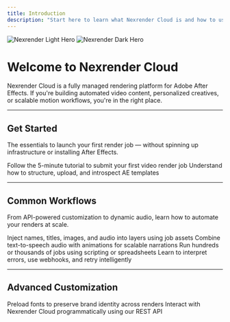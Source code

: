 ```yaml
---
title: Introduction
description: "Start here to learn what Nexrender Cloud is and how to use it."
---
```


<img
  className="block dark:hidden"
  src="/images/hero-light.png"
  alt="Nexrender Light Hero"
/>
<img
  className="hidden dark:block"
  src="/images/hero-dark.png"
  alt="Nexrender Dark Hero"
/>

# Welcome to Nexrender Cloud

Nexrender Cloud is a fully managed rendering platform for Adobe After Effects. If you're building automated video content, personalized creatives, or scalable motion workflows, you're in the right place.

---

## Get Started

The essentials to launch your first render job — without spinning up infrastructure or installing After Effects.

<CardGroup cols={2}>
  <Card
    title="Quickstart Guide"
    icon="bolt"
    href="/cloud/quickstart"
  >
    Follow the 5-minute tutorial to submit your first video render job
  </Card>
  <Card
    title="How Templates Work"
    icon="layer-group"
    href="/cloud/templates/creating"
  >
    Understand how to structure, upload, and introspect AE templates
  </Card>
</CardGroup>

---

## Common Workflows

From API-powered customization to dynamic audio, learn how to automate your renders at scale.

<CardGroup cols={2}>
  <Card
    title="Create Personalized Videos"
    icon="user-edit"
    href="/cloud/recipes/automation-recipes"
  >
    Inject names, titles, images, and audio into layers using job assets
  </Card>
  <Card
    title="Render with Voiceovers"
    icon="microphone"
    href="/cloud/recipes/automation-recipes"
  >
    Combine text-to-speech audio with animations for scalable narrations
  </Card>
  <Card
    title="Batch Render at Scale"
    icon="clapperboard"
    href="/cloud/recipes/automation-recipes"
  >
    Run hundreds or thousands of jobs using scripting or spreadsheets
  </Card>
  <Card
    title="Track and Debug Jobs"
    icon="bug"
    href="/cloud/jobs/errors"
  >
    Learn to interpret errors, use webhooks, and retry intelligently
  </Card>
</CardGroup>

---

## Advanced Customization

<CardGroup cols={2}>
  <Card
    title="Fonts and Brand Assets"
    icon="font"
    href="/cloud/fonts/upload"
  >
    Preload fonts to preserve brand identity across renders
  </Card>
  <Card
    title="API Reference"
    icon="terminal"
    href="https://api.nexrender.com"
  >
    Interact with Nexrender Cloud programmatically using our REST API
  </Card>
</CardGroup>

